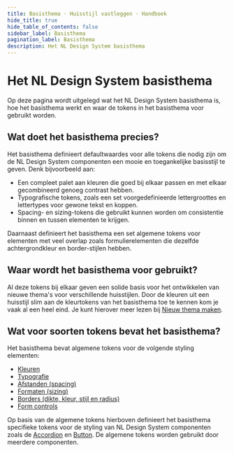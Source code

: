```yaml
---
title: Basisthema · Huisstijl vastleggen · Handboek
hide_title: true
hide_table_of_contents: false
sidebar_label: Basisthema
pagination_label: Basisthema
description: Het NL Design System basisthema
---
```



# Het NL Design System basisthema

<Paragraph lead>
  Op deze pagina wordt uitgelegd wat het NL Design System basisthema is, hoe het basisthema werkt en waar de tokens in
  het basisthema voor gebruikt worden.
</Paragraph>

## Wat doet het basisthema precies?

Het basisthema definieert defaultwaardes voor alle tokens die nodig zijn om de NL Design System componenten een mooie en toegankelijke basisstijl te geven. Denk bijvoorbeeld aan:

- Een compleet palet aan kleuren die goed bij elkaar passen en met elkaar gecombineerd genoeg contrast hebben.
- Typografische tokens, zoals een set voorgedefinieerde lettergroottes en lettertypes voor gewone tekst en koppen.
- Spacing- en sizing-tokens die gebruikt kunnen worden om consistentie binnen en tussen elementen te krijgen.

Daarnaast definieert het basisthema een set algemene tokens voor elementen met veel overlap zoals formulierelementen die dezelfde achtergrondkleur en border-stijlen hebben.

## Waar wordt het basisthema voor gebruikt?

Al deze tokens bij elkaar geven een solide basis voor het ontwikkelen van nieuwe thema's voor verschillende huisstijlen. Door de kleuren uit een huisstijl slim aan de kleurtokens van het basisthema toe te kennen kom je vaak al een heel eind. Je kunt hierover meer lezen bij [Nieuw thema maken](../nieuw-thema-maken/README).

## Wat voor soorten tokens bevat het basisthema?

Het basisthema bevat algemene tokens voor de volgende styling elementen:

- [Kleuren](kleuren)
- [Typografie](typografie)
- [Afstanden (spacing)](spacing)
- [Formaten (sizing)](sizing)
- [Borders (dikte, kleur, stijl en radius)](borders)
- [Form controls](form-controls)

Op basis van de algemene tokens hierboven definieert het basisthema specifieke tokens voor de styling van NL Design System componenten zoals de [Accordion](/accordion) en [Button](/button). De algemene tokens worden gebruikt door meerdere componenten.
